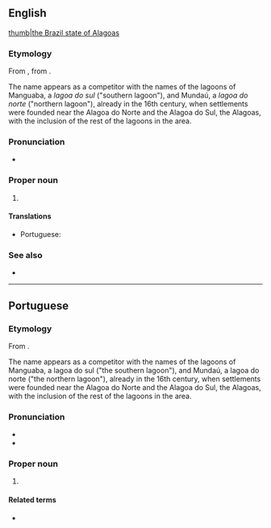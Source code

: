 {{also|Alagoa}}
==English==
[[file:Brazil State Alagoas.svg|thumb|the Brazil state of Alagoas]]

===Etymology===
From {{bor|en|pt|Alagoas}}, from {{m|pt|alagoas||lakes}}.

The name appears as a competitor with the names of the lagoons of Manguaba, a ''lagoa do sul'' ("southern lagoon"), and Mundaú, a ''lagoa do norte'' ("northern lagoon"), already in the 16th century, when settlements were founded near the Alagoa do Norte and the Alagoa do Sul, the Alagoas, with the inclusion of the rest of the lagoons in the area.

===Pronunciation===
* {{IPA|en|/ˌæləˈɡəʊəs/|/ˌɑːləˈɡəʊəs/|/ˌɑːlɑːˈɡəʊɑːs/}}

===Proper noun===
{{en-proper noun}}

# {{place|en|state|r/Northeast Region|c/Brazil|capital=Maceió}}

====Translations====
{{trans-top|state in north-eastern Brazil}}
* Portuguese: {{t+|pt|Alagoas}}
{{trans-mid}}
{{trans-bottom}}

===See also===
* {{pedia}}

----

==Portuguese==

===Etymology===
From {{m|pt|alagoas||lakes}}.

The name appears as a competitor with the names of the lagoons of Manguaba, a lagoa do sul ("the southern lagoon"), and Mundaú, a lagoa do norte ("the northern lagoon"), already in the 16th century, when settlements were founded near the Alagoa do Norte and the Alagoa do Sul, the Alagoas, with the inclusion of the rest of the lagoons in the area.

===Pronunciation===
{{pt-IPA|br=Alagôas|pt=Alagouas}}
* {{audio|pt|Pt-br Alagoas.ogg|Audio (BR)}}
* {{hyph|pt|A|la|go|as}}

===Proper noun===
{{pt-proper noun|m|g2=f-p}}

# {{place|pt|state|r/Northeast Region|c/Brazil|capital=Maceió}}
#: {{syn|pt|AL}} {{gloss|abbreviation}}

====Related terms====
* {{l|pt|alagoano}} {{gloss|[[demonym]]}}